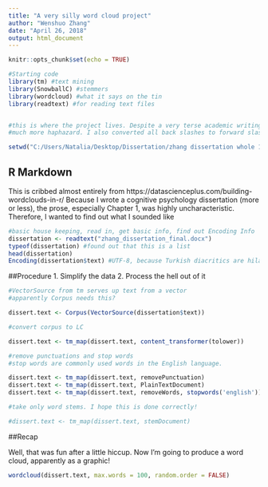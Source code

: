 ```yaml
---
title: "A very silly word cloud project"
author: "Wenshuo Zhang"
date: "April 26, 2018"
output: html_document
---
```


```r
knitr::opts_chunk$set(echo = TRUE)

#Starting code
library(tm) #text mining
library(SnowballC) #stemmers
library(wordcloud) #what it says on the tin
library(readtext) #for reading text files


#this is where the project lives. Despite a very terse academic writing style, my personal life is
#much more haphazard. I also converted all back slashes to forward slashes.

setwd("C:/Users/Natalia/Desktop/Dissertation/zhang dissertation whole 12012017/R project for fun and profit")

```

## R Markdown
This is cribbed almost entirely from https://datascienceplus.com/building-wordclouds-in-r/
Because I wrote a cognitive psychology dissertation (more or less), the prose, especially Chapter 1,
was highly uncharacteristic. Therefore, I wanted to find out what I sounded like


```r

#basic house keeping, read in, get basic info, find out Encoding Info
dissertation <- readtext("zhang_dissertation_final.docx")
typeof(dissertation) #found out that this is a list
head(dissertation)
Encoding(dissertation$text) #UTF-8, because Turkish diacritics are hilarious
```
##Procedure
1. Simplify the data
2. Process the hell out of it

```r
#VectorSource from tm serves up text from a vector
#apparently Corpus needs this?

dissert.text <- Corpus(VectorSource(dissertation$text))

#convert corpus to LC

dissert.text <- tm_map(dissert.text, content_transformer(tolower))

#remove punctuations and stop words
#stop words are commonly used words in the English language.

dissert.text <- tm_map(dissert.text, removePunctuation)
dissert.text <- tm_map(dissert.text, PlainTextDocument)
dissert.text <- tm_map(dissert.text, removeWords, stopwords('english'))

#take only word stems. I hope this is done correctly!

#dissert.text <- tm_map(dissert.text, stemDocument)

```

##Recap

Well, that was fun after a little hiccup. Now I'm going to produce a word cloud, apparently as a graphic!

```r

wordcloud(dissert.text, max.words = 100, random.order = FALSE)
```
